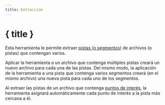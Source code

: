 ```yaml
---
title: Extracción
---
```


<script>
</script>

# <Ungroup size="24" class="inline-block" style="margin-bottom: 5px" /> { title }

Esta herramienta le permite extraer [pistas (o segmentos)](../gpx) de archivos (o pistas) que contengan varios.

<div class="flex flex-row justify-center">
    <Extract class="text-foreground p-3 border rounded-md shadow-lg" />
</div>

Aplicar la herramienta a un archivo que contenga múltiples pistas creará un nuevo archivo para cada una de las pistas.
Del mismo modo, la aplicación de la herramienta a una pista que contenga varios segmentos creará (en el mismo archivo) una nueva pista para cada uno de los segmentos.

<DocsNote>

Al extraer las pistas de un archivo que contenga <a href="../gpx">puntos de interés</a>, la herramienta asignará automáticamente cada punto de interés a la pista más cercana a él.

</DocsNote>
